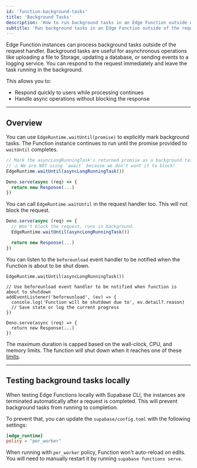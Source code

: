 ```yaml
---
id: 'function-background-tasks'
title: 'Background Tasks'
description: 'How to run background tasks in an Edge Function outside of the request handler'
subtitle: 'Run background tasks in an Edge Function outside of the request handler.'
---
```


Edge Function instances can process background tasks outside of the request handler. Background tasks are useful for asynchronous operations like uploading a file to Storage, updating a database, or sending events to a logging service. You can respond to the request immediately and leave the task running in the background.

This allows you to:

- Respond quickly to users while processing continues
- Handle async operations without blocking the response

---

## Overview

You can use `EdgeRuntime.waitUntil(promise)` to explicitly mark background tasks. The Function instance continues to run until the promise provided to `waitUntil` completes.

```ts
// Mark the asyncLongRunningTask's returned promise as a background task.
// ⚠️ We are NOT using `await` because we don't want it to block!
EdgeRuntime.waitUntil(asyncLongRunningTask())

Deno.serve(async (req) => {
  return new Response(...)
})
```

You can call `EdgeRuntime.waitUntil` in the request handler too. This will not block the request.

```ts
Deno.serve(async (req) => {
  // Won't block the request, runs in background.
  EdgeRuntime.waitUntil(asyncLongRunningTask())

  return new Response(...)
})
```

You can listen to the `beforeunload` event handler to be notified when the Function is about to be shut down.

```tsx
EdgeRuntime.waitUntil(asyncLongRunningTask())

// Use beforeunload event handler to be notified when function is about to shutdown
addEventListener('beforeunload', (ev) => {
  console.log('Function will be shutdown due to', ev.detail?.reason)
  // Save state or log the current progress
})

Deno.serve(async (req) => {
  return new Response(...)
})
```

<Admonition type="note">

The maximum duration is capped based on the wall-clock, CPU, and memory limits. The function will shut down when it reaches one of these [limits](/docs/guides/functions/limits).

</Admonition>

---

## Testing background tasks locally

When testing Edge Functions locally with Supabase CLI, the instances are terminated automatically after a request is completed. This will prevent background tasks from running to completion.

To prevent that, you can update the `supabase/config.toml` with the following settings:

```toml
[edge_runtime]
policy = "per_worker"
```

<Admonition type="caution">

When running with `per_worker` policy, Function won't auto-reload on edits. You will need to manually restart it by running `supabase functions serve`.

</Admonition>

